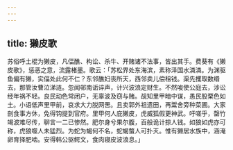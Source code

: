 ```yaml
---
---
---
```

title: 獭皮歌
---



苏俗呼土棍为獭皮，凡偪醮、构讼、杀牛、开赌诸不法事，皆出其手。费葵有《獭皮歌》，惩恶之意，流露楮墨。歌云：「苏松界处东海滨，素称泽国水潾潾。为渊驱鱼偏有獭，实偪处此何不仁？东邻醮妇丧所天，西邻卖儿偿租钱。渠先攫取数缗去，那管汝曹泣涕涟。忽闻邨南诟谇声，计兴波浪定财生。不然唆使公庭去，涉讼经年祸不轻。良民动色常闭户，无辜波及窃与赌。觇知里甲暗中谋，愚民股栗色如土。小语低声里甲前，哀求大力脱网罟。且卖郭外祖遗田，再鬻舍旁种菜圃。大家剖食事方休，免得钩提到官府。里甲何人庇獭皮，虎威狐假更神武。吁嗟乎，罄竹竭波难尽传，聊言一二已惨然。肥尔身兮果尔腹，百般诡计掠人钱。如狼如虎亦可称，虎狼噬人未猛烈。为蛇为蝎何不名，蛇蝎螫人可扑灭。惟有獭居水族中，涵淹卵育择肥啮。安得韩公驱鳄文，食肉寝皮波浪息。」